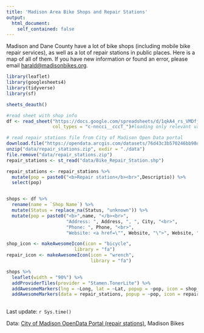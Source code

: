 ```yaml
---
title: 'Madison Area Bike Shops and Repair Stations'
output: 
  html_document:
    self_contained: false
---
```



Madison and Dane County have a lot of bike shops (including mobile bike repair services), as well as a lot of repair stations in public places. Here is a map of all of them. If you have new information or found an error, please email [harald@madisonbikes.org](mailto:harald@madisonbikes.org). 



```r
library(leaflet)
library(googlesheets4)
library(tidyverse)
library(sf)

sheets_deauth()

#read sheet with shop info
df <- read_sheet("https://docs.google.com/spreadsheets/d/1qkA4_rs_VMDfjsd42Da_JP_2pchGulRiq_yR2tgXJhM/",
                 col_types = "c-nncci__cccT_")#loading only relevant variables to improve performance

# read repair stations file from City of Madison Open Data portal
download.file("https://opendata.arcgis.com/datasets/76d43c3b570246bb98d6f44f0400c000_34.zip", "data/repair_stations.zip")
unzip("data/repair_stations.zip", exdir = "./data")
file.remove("data/repair_stations.zip")
repair_stations <- st_read("data/Bike_Repair_Station.shp")

repair_stations <- repair_stations %>% 
  mutate(pop = paste0("<b>Repair station</b><br>",Descriptio)) %>% 
  select(pop)


shops <- df %>% 
  rename(name = `Shop Name`) %>% 
  mutate(Status = replace_na(Status, "unknown")) %>% 
  mutate(pop = paste0("<b>",name, "</b><br>",
                      "Address: ", Address, ", ", City, "<br>",
                      "Phone: ", Phone, "<br>",
                      "Website: <a href=\"", Website, "\">", Website, "</a><br>"))
```


```r

shop_icon <- makeAwesomeIcon(icon = "bicycle",
                         library = "fa")
repair_icon <- makeAwesomeIcon(icon = "wrench",
                               library = "fa")

shops %>% 
  leaflet(width = "90%") %>% 
  addProviderTiles(provider = "Stamen.TonerLite") %>%
  addAwesomeMarkers(lng = ~Long, lat = ~Lat, popup = ~pop, icon = shop_icon) %>%
  addAwesomeMarkers(data = repair_stations, popup = ~pop, icon = repair_icon)
  
```
Last update: `r Sys.time()`

Data: [City of Madison OpenData Portal (repair stations)](https://data-cityofmadison.opendata.arcgis.com/), Madison Bikes